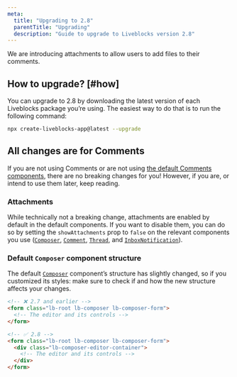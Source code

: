 ```yaml
---
meta:
  title: "Upgrading to 2.8"
  parentTitle: "Upgrading"
  description: "Guide to upgrade to Liveblocks version 2.8"
---
```


We are introducing attachments to allow users to add files to their comments.

## How to upgrade? [#how]

You can upgrade to 2.8 by downloading the latest version of each Liveblocks
package you’re using. The easiest way to do that is to run the following
command:

```bash
npx create-liveblocks-app@latest --upgrade
```

## All changes are for Comments

If you are not using Comments or are not using
[the default Comments components](/docs/products/comments/default-components),
there are no breaking changes for you! However, if you are, or intend to use
them later, keep reading.

### Attachments

While technically not a breaking change, attachments are enabled by default in
the default components. If you want to disable them, you can do so by setting
the `showAttachments` prop to `false` on the relevant components you use
([`Composer`](/docs/api-reference/liveblocks-react-ui#Composer),
[`Comment`](/docs/api-reference/liveblocks-react-ui#Comment),
[`Thread`](/docs/api-reference/liveblocks-react-ui#Thread), and
[`InboxNotification`](/docs/api-reference/liveblocks-react-ui#InboxNotification.Thread)).

### Default `Composer` component structure

The default [`Composer`](/docs/api-reference/liveblocks-react-ui#Composer)
component’s structure has slightly changed, so if you customized its styles:
make sure to check if and how the new structure affects your changes.

```html
<!-- ❌ 2.7 and earlier -->
<form class="lb-root lb-composer lb-composer-form">
  <!-- The editor and its controls -->
</form>

<!-- ✅ 2.8 -->
<form class="lb-root lb-composer lb-composer-form">
  <div class="lb-composer-editor-container">
    <!-- The editor and its controls -->
  </div>
</form>
```
